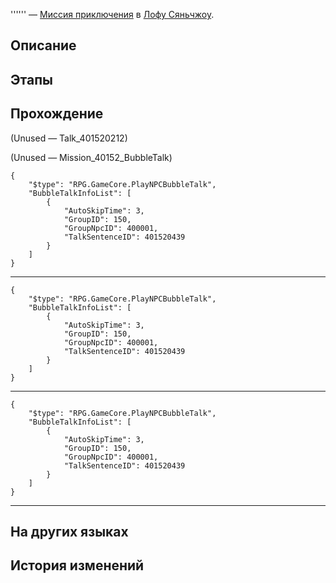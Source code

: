 {{Дополнить|Диалоги.}}
{{Миссия Инфобокс
|id              = 4015203
|Название        = 
|Изображение     = Миссия Освоения .png
|Тип             = Миссия приключения
|События         = 
|Глава           = 
|Условия         = Завершите миссию {{cx}}<!--Hidden Mission ID 4015202--> и дождитесь ежедневного [[Обновление сервера|обновления сервера]]
|Персонажи       = Мастер Гуншу; Первопроходец
|СтартЛокация    = [[Лофу Сяньчжоу]] — [[Комиссия по ремёслам]]
|Локации         = Комиссия по ремёслам
|Предыдущая      = 
|Следующая       = 
|Награды         = 
}}
'''''' — [[Миссия приключения]] в [[Лофу Сяньчжоу]].

==Описание==
{{Описание|<!--официальное описание из Перекрёстка судеб-->}}

==Этапы==


==Прохождение==
{{Дополнить}}


;(Unused &mdash; Talk_401520212)


;(Unused &mdash; Mission_40152_BubbleTalk)
<pre>{
	"$type": "RPG.GameCore.PlayNPCBubbleTalk",
	"BubbleTalkInfoList": [
		{
			"AutoSkipTime": 3,
			"GroupID": 150,
			"GroupNpcID": 400001,
			"TalkSentenceID": 401520439
		}
	]
}</pre>
:<!--0.5-second delay-->
----
<!--Unknown TalkSentence: 401520316-->
<!--Unknown TalkSentence: 401520317-->
:<!--1-second delay-->
<pre>{
	"$type": "RPG.GameCore.PlayNPCBubbleTalk",
	"BubbleTalkInfoList": [
		{
			"AutoSkipTime": 3,
			"GroupID": 150,
			"GroupNpcID": 400001,
			"TalkSentenceID": 401520439
		}
	]
}</pre>
:<!--0.5-second delay-->
----
<!--Unknown TalkSentence: 401520336-->
<!--Unknown TalkSentence: 401520337-->
:<!--1-second delay-->
<pre>{
	"$type": "RPG.GameCore.PlayNPCBubbleTalk",
	"BubbleTalkInfoList": [
		{
			"AutoSkipTime": 3,
			"GroupID": 150,
			"GroupNpcID": 400001,
			"TalkSentenceID": 401520439
		}
	]
}</pre>
:<!--0.5-second delay-->
----
<!--Unknown TalkSentence: 401520356-->
<!--Unknown TalkSentence: 401520357-->
{{Диалог Конец}}

==На других языках==
{{На других языках
|en   = 
|zhs  = 
|zht  = 
|ja   = 
|ko   = 
|es   = 
|fr   = 
|ru   = 
|th   = 
|vi   = 
|de   = 
|id   = 
|pt   = 
}}

==История изменений==
{{История изменений|2.7}}
